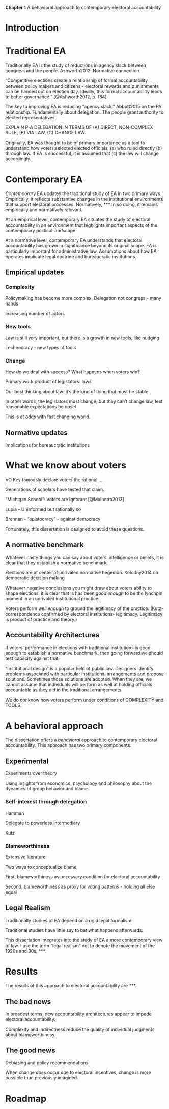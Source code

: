 **Chapter 1**
A behavioral approach to contemporary electoral accountability


# Introduction 

# Traditional EA

Traditionally EA is the study of reductions in agency slack between congress and the people. Ashworth2012. Normative connection.

"Competitive elections create a relationship of formal accountability between policy makers and citizens - electoral rewards and punishments can be handed out on election day. Ideally, this formal accountability leads to better governance." [@Ashworth2012, p. 184]

The key to improving EA is reducing "agency slack." Abbott2015 on the PA relationship. Fundamentally about delegation. The people grant authority to elected representatives.  

EXPLAIN P-A DELEGATION IN TERMS OF (A) DIRECT, NON-COMPLEX RULE, (B) VIA LAW, (C) CHANGE LAW.

Originally, EA was thought to be of primary importance as a tool to understand how voters selected elected officials; (a) who ruled directly (b) through law. If EA is successful, it is assumed that (c) the law will change accordingly. 

# Contemporary EA

*Contemporary* EA updates the traditional study of EA in two primary ways. Empirically, it reflects substantive changes in the institutional environments that support electoral processes. Normatively, ***  In so doing, it remains empirically and normatively relevant.

At an empirical level, contemporary EA situates the study of electoral accountability in an environment that highlights important aspects of the contemporary political landscape. 

At a normative level, contemporary EA understands that electoral accountability has grown in significance beyond its original scope.  EA is particularly important for administrative law. Assumptions about how EA operates implicate legal doctrine and bureaucratic institutions.  

## Empirical updates

### Complexity

Policymaking has become more complex. Delegation not congress - many hands

Increasing number of actors

### New tools

Law is still very important, but there is a growth in new tools, like nudging  

Technocracy - new types of tools

### Change   

How do we deal with success? What happens when voters win?

Primary work product of legislators: laws

Our best thinking about law: it’s the kind of thing that must be stable

In other words, the legislators must change, but they can’t change law, lest reasonable expectations be upset.

This is at odds with fast changing world.

## Normative updates 

Implications for bureaucratic institutions  

# What we know about voters

VO Key famously declare voters the rational …

Generations of scholars have tested that claim.

"Michigan School": Voters are ignorant [@Malhotra2013]

Lupia - Uninformed but rationally so

Brennan - "epistocracy" - against democracy  

Fortunately, this dissertation is designed to avoid these questions. 

## A normative benchmark

Whatever nasty things you can say about voters' intelligence or beliefs, it is clear that they establish a normative benchmark.

Elections are at center of unrivaled normative hegemon. Kolodny2014 on democratic decision making

Whatever negative conclusions you might draw about voters ability to shape elections, it is clear that is has been *good enough* to be the lynchpin moment in an unrivaled institutional practice.

Voters perform *well enough* to ground the legitimacy of the practice. (Kutz- correspondence confirmed by electoral institutions- legitimacy. Legitimacy is product of practice and theory.)

## Accountability Architectures

If voters' performance in elections with traditional institutions is good enough to establish a normative benchmark, then going forward we should test capacity against that.

"Institutional design" is a popular field of public law. Designers identify problems associated with particular institutional arrangements and propose solutions. Sometimes those solutions are adopted. When they are, we cannot assume that individuals will perform as well at holding officials accountable as they did in the traditional arrangements.

We do *not* know how voters perform under conditions of COMPLEXITY and TOOLS. 

# A behavioral approach

The dissertation offers a *behavioral* approach to contemporary electoral accountability. This approach has two primary components.

## Experimental

Experiments over theory

Using insights from economics, psychology and philosophy about the dynamics of group behavior and blame.  

### Self-interest through delegation 

Hamman

Delegate to powerless intermediary

Kutz

### Blameworthiness

Extensive literature 

Two ways to conceptualize blame. 

First, blameworthiness as necessary condition for electoral accountability

Second, blameworthiness as proxy for voting patterns - holding all else equal 

## Legal Realism 

Traditionally studies of EA depend on a rigid legal formalism. 

Traditional studies have little say to bat what happens afterwards.

This dissertation integrates into the study of EA a more contemporary view of law. I use the term "legal realism" not to denote the movement of the 1920s and 30s, ***. 

# Results

The results of this approach to electoral accountability are ***. 

## The bad news

In broadest terms, new accountability architectures appear to impede electoral accountability. 

Complexity and indirectness reduce the quality of individual judgments about blameworthiness.

## The good news

Debiasing and policy recommendations 

When change *does* occur due to electoral incentives, change is more possible than previously imagined. 

# Roadmap 
